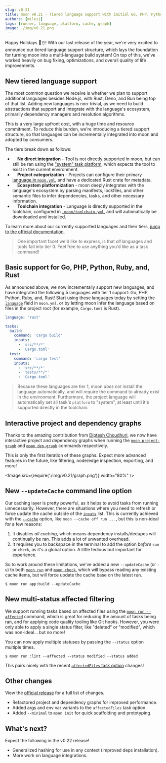 ```yaml
---
slug: v0.21
title: moon v0.21 - Tiered language support with initial Go, PHP, Python, Ruby, and Rust
authors: [milesj]
tags: [runner, language, platform, cache, graph]
image: ./img/v0.21.png
---
```



Happy Holidays 🎄☃️! With our last release of the year, we're very excited to announce our tiered
language support structure, which lays the foundation for turning moon into a multi-language build
system! On top of this, we've worked heavily on bug fixing, optimizations, and overall quality of
life improvements.

<!--truncate-->

## New tiered language support

The most common question we receive is whether we plan to support additional languages besides
Node.js, with Rust, Deno, and Bun being top of that list. Adding new languages is non-trivial, as we
need to build abstractions that support and integrate with the language's ecosystem, primarily
dependency managers and resolution algorithms.

This is a very large upfront cost, with a huge time and resource commitment. To reduce this burden,
we're introducing a tiered support structure, so that languages can be incrementally integrated into
moon and adopted by consumers.

The tiers break down as follows:

- &nbsp;<Label text="Tier 0" variant="failure" /> &nbsp; **No direct integration** - Tool is not
  directly supported in moon, but can still be ran using the
  ["system" task platform](../docs/faq#can-we-run-other-languages), which expects the tool to exist
  in the current environment.
- &nbsp;<Label text="Tier 1" variant="warning" /> &nbsp; **Project categorization** - Projects can
  configure their primary [language in `moon.yml`](../docs/config/project#language), and have a
  dedicated Rust crate for metadata.
- &nbsp;<Label text="Tier 2" variant="info" /> &nbsp; **Ecosystem platformization** - moon deeply
  integrates with the language's ecosystem by parsing manifests, lockfiles, and other semantic files
  to infer dependencies, tasks, and other necessary information.
- &nbsp;<Label text="Tier 3" variant="success" /> &nbsp; **Toolchain integration** - Language is
  directly supported in the toolchain, configured in
  [`.moon/toolchain.yml`](../docs/config/toolchain), and will automatically be downloaded and
  installed.

To learn more about our currently supported languages and their tiers,
[jump to the official documentation](/docs#supported-languages).

> One important facet we'd like to express, is that _all_ languages and tools fall into tier 0. Feel
> free to use anything you'd like as a task command!

## Basic support for Go, PHP, Python, Ruby, and, Rust

As announced above, we now incrementally support new languages, and have integrated the following 5
languages with tier 1 support: Go, PHP, Python, Ruby, and, Rust! Start using these languages today
by setting the [`language`](../docs/config/project#language) field in `moon.yml`, or by letting moon
infer the language based on files in the project root (for example, `Cargo.toml` is Rust).

```yaml title="<project>/moon.yml"
language: 'rust'

tasks:
  build:
    command: 'cargo build'
    inputs:
      - 'src/**/*'
      - 'Cargo.toml'
  test:
    command: 'cargo test'
    inputs:
      - 'src/**/*'
      - 'tests/**/*'
      - 'Cargo.toml'
```

> Because these languages are tier 1, moon _does not_ install the language automatically, and will
> require the command to already exist in the environment. Furthermore, the project language will
> automatically set all task's `platform` to "system", at least until it's supported directly in the
> toolchain.

## Interactive project and dependency graphs

Thanks to the amazing contribution from [Diptesh Choudhuri](https://github.com/IgnisDa), we now have
interactive project and dependency graphs when running the
[`moon project-graph`](../docs/commands/project-graph) and
[`moon dep-graph`](../docs/commands/dep-graph) commands respectively.

This is only the first iteration of these graphs. Expect more advanced features in the future, like
filtering, node/edge inspection, exporting, and more!

<Image src={require('./img/v0.21/graph.png')} width="80%" />

## New `--updateCache` command line option

Our caching layer is pretty powerful, as it helps to avoid tasks from running unnecessarily.
However, there are situations where you need to refresh or force update the cache outside of the
[`inputs`](../docs/config/project#inputs) list. This is currently achieved with the
[`--cache`](../docs/commands/overview#caching) option, like `moon --cache off run ...`, but this is
non-ideal for a few reasons:

1. It disables _all caching_, which means dependency installs/dedupes will continually be ran. This
   adds a lot of unwanted overhead.
2. It requires you to backspace in the terminal to add the option _before_ `run` or `check`, as it's
   a global option. A little tedious but important for experience.

So to work around these limitations, we've added a new `--updateCache` (or `-u`) to both
[`moon run`](../docs/commands/run) and [`moon check`](../docs/commands/run), which will bypass
reading any existing cache items, but will force update the cache base on the latest run.

```shell
$ moon run app:build --updateCache
```

## New multi-status affected filtering

We support running tasks based on affected files using the
[`moon run --affected`](../docs/commands/run) command, which is great for reducing the amount of
tasks being ran, and for applying code quality tooling like Git hooks. However, you were only able
to apply a single status filter, like "deleted" or "modified", which was non-ideal... but no more!

You can now apply multiple statuses by passing the `--status` option multiple times.

```shell
$ moon run :lint --affected --status modified --status added
```

This pairs nicely with the recent
[`affectedFiles` task option](../docs/config/project#affectedfiles) changes!

## Other changes

View the
[official release](https://github.com/moonrepo/moon/releases/tag/%40moonrepo%2Fcli%400.21.0) for a
full list of changes.

- Refactored project and dependency graphs for improved performance.
- Added args and env var variants to the `affectedFiles` task option.
- Added `--minimal` to `moon init` for quick scaffolding and prototyping.

## What's next?

Expect the following in the v0.22 release!

- Generalized hashing for use in any context (improved deps installation).
- More work on language integrations.
